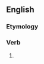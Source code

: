 ==English==

===Etymology===
{{suffix|en|witness|est|nocat=1}}

===Verb===
{{head|en|verb form}}

# {{en-archaic second-person singular of|witness|lang=en}}